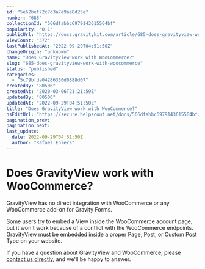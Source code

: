 ```yaml
---
id: "5e62bef72c7d3a7e9ae8d25e"
number: "685"
collectionId: "566dfabbc6979143615564bf"
popularity: "0.1"
publicUrl: "https://docs.gravitykit.com/article/685-does-gravityview-work-with-woocommerce"
viewCount: "372"
lastPublishedAt: "2022-09-29T04:51:50Z"
changeOrigin: "unknown"
name: "Does GravityView work with WooCommerce?"
slug: "685-does-gravityview-work-with-woocommerce"
status: "published"
categories: 
  - "5c79bfda04286350d0888d07"
createdBy: "80506"
createdAt: "2020-03-06T21:21:59Z"
updatedBy: "80506"
updatedAt: "2022-09-29T04:51:50Z"
title: "Does GravityView work with WooCommerce?"
hsEditUrl: "https://secure.helpscout.net/docs/566dfabbc6979143615564bf/article/5e62bef72c7d3a7e9ae8d25e"
pagination_prev: 
pagination_next: 
last_update:
  date: 2022-09-29T04:51:50Z
  author: "Rafael Ehlers"
---
```


# Does GravityView work with WooCommerce?

GravityView has no direct integration with WooCommerce or any WooCommerce add-on for Gravity Forms.

Some users try to embed a View inside the WooCommerce account page, but it won't work because of a conflict with the WooCommerce endpoints. GravityView must be embedded inside a proper Page, Post, or Custom Post Type on your website.

If you have a question about GravityView and WooCommerce, please [contact us directly](https://www.gravitykit.com/support/), and we'll be happy to answer.